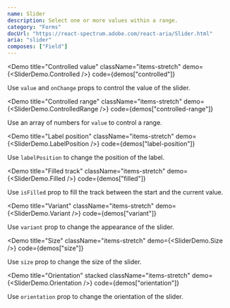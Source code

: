 ```yaml
---
name: Slider
description: Select one or more values within a range.
category: "Forms"
docUrl: "https://react-spectrum.adobe.com/react-aria/Slider.html"
aria: "slider"
composes: ["Field"]
---
```


<Demo
  title="Controlled value"
  className="items-stretch"
  demo={<SliderDemo.Controlled />}
  code={demos["controlled"]}
>
  Use `value` and `onChange` props to control the value of the slider.
</Demo>

<Demo
  title="Controlled range"
  className="items-stretch"
  demo={<SliderDemo.ControlledRange />}
  code={demos["controlled-range"]}
>
  Use an array of numbers for `value` to control a range.
</Demo>

<Demo
  title="Label position"
  className="items-stretch"
  demo={<SliderDemo.LabelPosition />}
  code={demos["label-position"]}
>
  Use `labelPosition` to change the position of the label.
</Demo>

<Demo
  title="Filled track"
  className="items-stretch"
  demo={<SliderDemo.Filled />}
  code={demos["filled"]}
>
  Use `isFilled` prop to fill the track between the start and the current value.
</Demo>

<Demo
  title="Variant"
  className="items-stretch"
  demo={<SliderDemo.Variant />}
  code={demos["variant"]}
>
  Use `variant` prop to change the appearance of the slider.
</Demo>

<Demo
  title="Size"
  className="items-stretch"
  demo={<SliderDemo.Size />}
  code={demos["size"]}
>
  Use `size` prop to change the size of the slider.
</Demo>

<Demo
  title="Orientation"
  stacked
  className="items-stretch"
  demo={<SliderDemo.Orientation />}
  code={demos["orientation"]}
>
  Use `orientation` prop to change the orientation of the slider.
</Demo>

